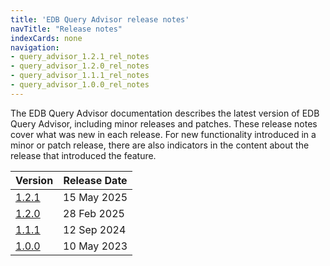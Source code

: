 ```yaml
---
title: 'EDB Query Advisor release notes'
navTitle: "Release notes"
indexCards: none
navigation:
- query_advisor_1.2.1_rel_notes
- query_advisor_1.2.0_rel_notes
- query_advisor_1.1.1_rel_notes
- query_advisor_1.0.0_rel_notes
---
```

The EDB Query Advisor documentation describes the latest version of EDB Query Advisor,
including minor releases and patches. These release notes
cover what was new in each release. For new functionality introduced
in a minor or patch release, there are also indicators in the content
about the release that introduced the feature.

| Version                                | Release Date |
|----------------------------------------|--------------|
| [1.2.1](query_advisor_1.2.1_rel_notes) | 15 May 2025  |
| [1.2.0](query_advisor_1.2.0_rel_notes) | 28 Feb 2025  |
| [1.1.1](query_advisor_1.1.1_rel_notes) | 12 Sep 2024  |
| [1.0.0](query_advisor_1.0.0_rel_notes) | 10 May 2023  |




